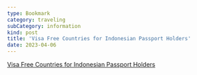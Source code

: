 ```yaml
---
type: Bookmark
category: traveling
subCategory: information
kind: post
title: 'Visa Free Countries for Indonesian Passport Holders'
date: 2023-04-06
---
```


[Visa Free Countries for Indonesian Passport Holders](https://visaguide.world/visa-free-countries/indonesian-passport/)

<StaticTweet id="1639478482693677056" />
